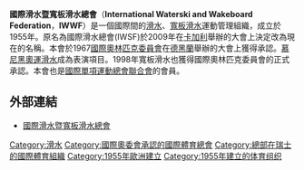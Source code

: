 {{Unreferenced|time=2017-07-21T14:03:15+00:00}}
{{Infobox Organization
| name = 國際滑水暨寬板滑水總會
| original_name = {{lang|en|International Waterski & Wakeboard Federation}}
| image = 國際滑水暨寬板滑水總會logo.jpg
| size = 200px
| caption = IWWF標誌
| formation = 1955年
| headquarters =  
| type = 體育運動
| leader_title=主席
| leader_name = Kuno Ritschard
| membership = 84個會員協會
| website =  http://www.iwwfed.com/
}}

'''國際滑水暨寬板滑水總會'''（'''International Waterski and Wakeboard Federation'''，'''IWWF'''）是一個國際間的[[滑水|滑水]]、[[寬板滑水|寬板滑水]]運動管理組織，成立於1955年。原名為國際滑水總會(IWSF)於2009年在[[卡加利|卡加利]]舉辦的大會上決定改為現在的名稱。本會於1967[[國際奧林匹克委員會|國際奧林匹克委員會]]在[[德黑蘭|德黑蘭]]舉辦的大會上獲得承認。[[1972年夏季奧林匹克運動會|慕尼黑奧運]][[滑水|滑水]]成為表演項目。1998年寬板滑水也獲得國際奧林匹克委員會的正式承認。本會也是[[國際單項運動總會聯合會|國際單項運動總會聯合會]]的會員。

== 外部連結 ==
*[http://www.iwwfed.com/ 國際滑水暨寬板滑水總會] {{Wayback|url=http://www.iwwfed.com/ |date=20190121093446 }}

{{國際運動總會}}
{{org-stub}}

[[Category:滑水|Category:滑水]]
[[Category:國際奧委會承認的國際體育總會|Category:國際奧委會承認的國際體育總會]]
[[Category:總部在瑞士的國際體育組織|Category:總部在瑞士的國際體育組織]]
[[Category:1955年歐洲建立|Category:1955年歐洲建立]]
[[Category:1955年建立的体育组织|Category:1955年建立的体育组织]]